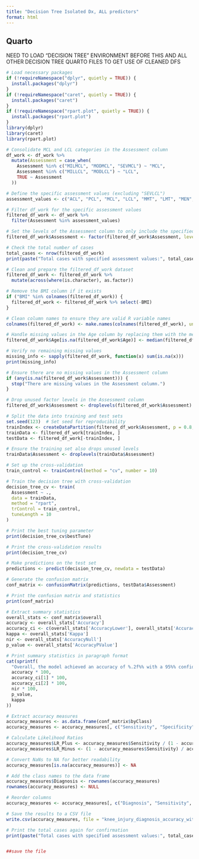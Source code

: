 ---
title: "Decision Tree Isolated Dx, ALL predictors"
format: html
---

## Quarto
NEED TO LOAD "DECISION TREE" ENVIRONMENT BEFORE THIS AND ALL OTHER DECISION TREE QUARTO FILES TO GET USE OF CLEANED DFS
```{r}
# Load necessary packages
if (!requireNamespace("dplyr", quietly = TRUE)) {
  install.packages("dplyr")
}
if (!requireNamespace("caret", quietly = TRUE)) {
  install.packages("caret")
}
if (!requireNamespace("rpart.plot", quietly = TRUE)) {
  install.packages("rpart.plot")
}
library(dplyr)
library(caret)
library(rpart.plot)

# Consolidate MCL and LCL categories in the Assessment column
df_work <- df_work %>%
  mutate(Assessment = case_when(
    Assessment %in% c("MILMCL", "MODMCL", "SEVMCL") ~ "MCL",
    Assessment %in% c("MILLCL", "MODLCL") ~ "LCL",
    TRUE ~ Assessment
  ))

# Define the specific assessment values (excluding "SEVLCL")
assessment_values <- c("ACL", "PCL", "MCL", "LCL", "MMT", "LMT", "MEN", "OA", "BC", "PFI")

# Filter df_work for the specific assessment values
filtered_df_work <- df_work %>%
  filter(Assessment %in% assessment_values)

# Set the levels of the Assessment column to only include the specified values
filtered_df_work$Assessment <- factor(filtered_df_work$Assessment, levels = assessment_values)

# Check the total number of cases
total_cases <- nrow(filtered_df_work)
print(paste("Total cases with specified assessment values:", total_cases))

# Clean and prepare the filtered_df_work dataset
filtered_df_work <- filtered_df_work %>%
  mutate(across(where(is.character), as.factor))

# Remove the BMI column if it exists
if ("BMI" %in% colnames(filtered_df_work)) {
  filtered_df_work <- filtered_df_work %>% select(-BMI)
}

# Clean column names to ensure they are valid R variable names
colnames(filtered_df_work) <- make.names(colnames(filtered_df_work), unique = TRUE)

# Handle missing values in the Age column by replacing them with the median age
filtered_df_work$Age[is.na(filtered_df_work$Age)] <- median(filtered_df_work$Age, na.rm = TRUE)

# Verify no remaining missing values
missing_info <- sapply(filtered_df_work, function(x) sum(is.na(x)))
print(missing_info)

# Ensure there are no missing values in the Assessment column
if (any(is.na(filtered_df_work$Assessment))) {
  stop("There are missing values in the Assessment column.")
}

# Drop unused factor levels in the Assessment column
filtered_df_work$Assessment <- droplevels(filtered_df_work$Assessment)

# Split the data into training and test sets
set.seed(123)  # Set seed for reproducibility
trainIndex <- createDataPartition(filtered_df_work$Assessment, p = 0.8, list = FALSE)
trainData <- filtered_df_work[trainIndex, ]
testData <- filtered_df_work[-trainIndex, ]

# Ensure the training set also drops unused levels
trainData$Assessment <- droplevels(trainData$Assessment)

# Set up the cross-validation
train_control <- trainControl(method = "cv", number = 10)

# Train the decision tree with cross-validation
decision_tree_cv <- train(
  Assessment ~ ., 
  data = trainData, 
  method = "rpart",
  trControl = train_control,
  tuneLength = 10
)

# Print the best tuning parameter
print(decision_tree_cv$bestTune)

# Print the cross-validation results
print(decision_tree_cv)

# Make predictions on the test set
predictions <- predict(decision_tree_cv, newdata = testData)

# Generate the confusion matrix
conf_matrix <- confusionMatrix(predictions, testData$Assessment)

# Print the confusion matrix and statistics
print(conf_matrix)

# Extract summary statistics
overall_stats <- conf_matrix$overall
accuracy <- overall_stats['Accuracy']
accuracy_ci <- c(overall_stats['AccuracyLower'], overall_stats['AccuracyUpper'])
kappa <- overall_stats['Kappa']
nir <- overall_stats['AccuracyNull']
p_value <- overall_stats['AccuracyPValue']

# Print summary statistics in paragraph format
cat(sprintf(
  "Overall, the model achieved an accuracy of %.2f%% with a 95%% confidence interval of %.2f%% to %.2f%%. The no information rate (NIR) was %.2f%%, and the p-value for the model's accuracy being greater than the NIR was %.2g, indicating that the model's performance was significantly better than random chance. The kappa statistic, which measures agreement between observed and predicted classifications, was %.4f, suggesting fair agreement.\n",
  accuracy * 100,
  accuracy_ci[1] * 100,
  accuracy_ci[2] * 100,
  nir * 100,
  p_value,
  kappa
))

# Extract accuracy measures
accuracy_measures <- as.data.frame(conf_matrix$byClass)
accuracy_measures <- accuracy_measures[, c("Sensitivity", "Specificity", "Pos Pred Value", "Neg Pred Value", "Balanced Accuracy")]

# Calculate Likelihood Ratios
accuracy_measures$LR_Plus <- accuracy_measures$Sensitivity / (1 - accuracy_measures$Specificity)
accuracy_measures$LR_Minus <- (1 - accuracy_measures$Sensitivity) / accuracy_measures$Specificity

# Convert NaNs to NA for better readability
accuracy_measures[is.na(accuracy_measures)] <- NA

# Add the class names to the data frame
accuracy_measures$Diagnosis <- rownames(accuracy_measures)
rownames(accuracy_measures) <- NULL

# Reorder columns
accuracy_measures <- accuracy_measures[, c("Diagnosis", "Sensitivity", "Specificity", "Pos Pred Value", "Neg Pred Value", "Balanced Accuracy", "LR_Plus", "LR_Minus")]

# Save the results to a CSV file
write.csv(accuracy_measures, file = "knee_injury_diagnosis_accuracy_with_LR_filtered.csv", row.names = FALSE)

# Print the total cases again for confirmation
print(paste("Total cases with specified assessment values:", total_cases))


##save the file
```

